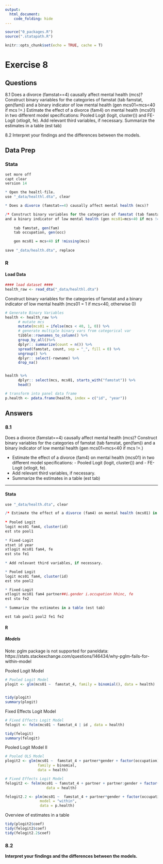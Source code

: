 ```yaml
---
output:
  html_document:
    code_folding: hide
---
```



```r
source("0_packages.R")
source(".statapath.R")

knitr::opts_chunk$set(echo = TRUE, cache = T)
```

# Exercise 8 {.tabset}
## Questions

8.1 Does a divorce (famstat==4) causally affect mental health (mcs)? Construct binary variables for the categories of famstat (tab famstat, gen(fam)) and a binary indicator of low mental health (gen mcs01=mcs<40 if mcs !=.) Estimate the effect of a divorce (fam4) on mental health (mcs01) in two different model specifications: Pooled Logit (logit, cluster()) and FE-Logit (xtlogit, fe). Add relevant third variables, if necessary. Summarize the estimates in a table (est tab)

8.2 Interpret your findings and the differences between the models.

## Data Prep {.tabset}
### Stata
```r
set more off
capt clear
version 14

* Open the healtl-file.
use "_data/healthl.dta", clear

* Does a divorce (famstat==4) causally affect mental health (mcs)?

/* Construct binary variables for the categories of famstat (tab famstat, gen(fam))
and a binary indicator of low mental health (gen mcs01=mcs<40 if mcs !=.) */
	
	tab famstat, gen(fam)
	tab occupation, gen(occ)

	gen mcs01 = mcs<40 if !missing(mcs)
    
save "_data/health.dta", replace
```
### R
#### Load Data
```r
#### load dataset ####
health_raw <- read_dta("_data/healthl.dta")
```

Construct binary variables for the categories of famstat and a binary indicator of low mental health (mcs01 = 1 if mcs<40, otherwise 0)
```r
# Generate Binary Variables
health <- health_raw %>% 
      # mutate mcs
      mutate(mcs01 = ifelse(mcs < 40, 1, 0)) %>% 
      # generate multiple binary vars from categorical var
      tibble::rownames_to_column() %>%
      group_by_all()%>% 
      dplyr:: summarize(count = n()) %>% 
      spread(famstat, count, sep = "_", fill = 0) %>% 
      ungroup() %>% 
      dplyr:: select(-rowname) %>% 
      drop_na()


health %>% 
      dplyr:: select(mcs, mcs01, starts_with("famstat")) %>% 
      head()

# transform into panel data frame
p.health <- pdata.frame(health, index = c("id", "year"))

```

## Answers {.active}
### 8.1 {.tabset}
Does a divorce (famstat==4) causally affect mental health (mcs)? Construct binary variables for the categories of famstat (tab famstat, gen(fam)) and a binary indicator of low mental health (gen mcs01=mcs<40 if mcs !=.) 

- Estimate the effect of a divorce (fam4) on mental health (mcs01) in two different model specifications: 
      - Pooled Logit (logit, cluster()) and 
      - FE-Logit (xtlogit, fe).
- Add relevant third variables, if necessary. 
- Summarize the estimates in a table (est tab)

***

#### Stata
```r
use "_data/health.dta", clear

/* Estimate the effect of a divorce (fam4) on mental health (mcs01) in two different model specifications: Pooled Logit (logit, cluster()) and FE-Logit (xtlogit, fe).*/
    
* Pooled Logit
logit mcs01 fam4, cluster(id)
est sto pool1
	
* Fixed-Logit 
xtset id year
xtlogit mcs01 fam4, fe
est sto fe1
	
* Add relevant third variables, if necessary.

* Pooled Logit
logit mcs01 fam4, cluster(id)
est sto pool2

* Fixed-Logit 
xtlogit mcs01 fam4 partner##i.gender i.occupation hhinc, fe
est sto fe2
	
* Summarize the estimates in a table (est tab)

est tab pool1 pool2 fe1 fe2
```
 
#### R {.tabset .active}
##### Models
Note: pglm package is not supported for paneldata:
https://stats.stackexchange.com/questions/146434/why-pglm-fails-for-within-model

Pooled Logit Model
```r
# Pooled Logit Model
plogit <- glm(mcs01 ~  famstat_4, family = binomial(), data = health)


tidy(plogit)
summary(plogit)
```

Fixed Effects Logit Model
```r
# Fixed Effects Logit Model
felogit <- felm(mcs01 ~ famstat_4 | id , data = health)

tidy(felogit)
summary(felogit)

```

Pooled Logit Model II
```r
# Pooled OLS Model
plogit2 <- glm(mcs01 ~  famstat_4 + partner*gender + factor(occupation)+ hhinc, 
               family = binomial, 
               data = health)

# Fixed Effects Logit Model
felogit2 <- felm(mcs01 ~ famstat_4 + partner + partner:gender + factor(occupation) + hhinc | id , 
                   data = health)

felogit2.2 <- plm(mcs01 ~  famstat_4 + partner*gender + factor(occupation) + hhinc, 
                model = "within", 
                data = p.health)

```

Overview of estimates in a table 
```r
tidy(plogit2$coef)
tidy(felogit2$coef)
tidy(felogit2.2$coef)
```

### 8.2 {.tabset}
**Interpret your findings and the differences between the models.**

